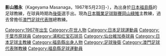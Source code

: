 {{BLP unsourced|time=2007-09-22}}
'''影山雅永'''（Kageyama Masanaga，1967年5月23日-），為出身於[[日本|日本]][[福島縣|福島縣]]的足球教練，在球員時期為[[後衛_(足球)|後衛]]選手出。現為[[日本職業足球聯賽|日本職業足球聯賽]][[岡山綠雉|岡山綠雉]]主教練，過去曾擔任[[澳門足球代表隊|澳門足球代表隊]]總教練。

{{2019年U-20世界盃日本參賽名單}}

[[Category:1967年出生|Category:1967年出生]]
[[Category:在世人物|Category:在世人物]]
[[Category:日本足球運動員|Category:日本足球運動員]]
[[Category:千葉市原球員|Category:千葉市原球員]]
[[Category:浦和红宝石球员|Category:浦和红宝石球员]]
[[Category:仙台維加泰球員|Category:仙台維加泰球員]]
[[Category:日本足球主教練|Category:日本足球主教練]]
[[Category:福島縣出身人物|Category:福島縣出身人物]]
[[Category:足球後衛|Category:足球後衛]]
[[Category:澳門足球代表隊教練|Category:澳門足球代表隊教練]]
[[Category:福島縣足球運動員|Category:福島縣足球運動員]]